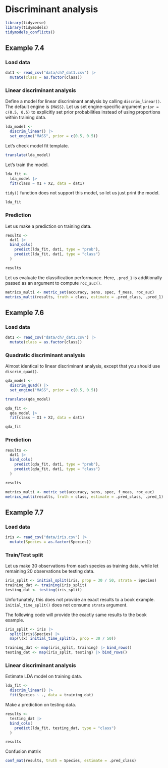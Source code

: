 # Discriminant analysis

```r
library(tidyverse)
library(tidymodels)
tidymodels_conflicts()
```


## Example 7.4

### Load data

```r
dat1 <- read_csv("data/ch7_dat1.csv") |> 
  mutate(class = as.factor(class))
```


### Linear discriminant analysis

Define a model for linear discriminant analysis by calling `discrim_linear()`. The default engine is `{MASS}`. Let us set engine-specific argument `prior = c(0.5, 0.5)` to explicitly set prior probabilities instead of using proportions within training data.

```r
lda_model <- 
  discrim_linear() |> 
  set_engine("MASS", prior = c(0.5, 0.5))
```

Let's check model fit template.

```r
translate(lda_model)
```

Let's train the model.

```r
lda_fit <- 
  lda_model |> 
  fit(class ~ X1 + X2, data = dat1)
```

`tidy()` function does not support this model, so let us just print the model.

```r
lda_fit
```


### Prediction

Let us make a prediction on training data.

```r
results <-
  dat1 |> 
  bind_cols(
    predict(lda_fit, dat1, type = "prob"),
    predict(lda_fit, dat1, type = "class")
  )

results
```

Let us evaluate the classification performance. Here, `.pred_1` is additionally passed as an argument to compute `roc_auc()`.

```r
metrics_multi <- metric_set(accuracy, sens, spec, f_meas, roc_auc)
metrics_multi(results, truth = class, estimate = .pred_class, .pred_1)
```



## Example 7.6

### Load data

```r
dat1 <- read_csv("data/ch7_dat1.csv") |> 
  mutate(class = as.factor(class))
```

### Quadratic discriminant analysis

Almost identical to linear discriminant analysis, except that you should use `discrim_quad()`.


```r
qda_model <- 
  discrim_quad() |> 
  set_engine("MASS", prior = c(0.5, 0.5))

translate(qda_model)

qda_fit <- 
  qda_model |> 
  fit(class ~ X1 + X2, data = dat1)

qda_fit
```


### Prediction

```r
results <-
  dat1 |> 
  bind_cols(
    predict(qda_fit, dat1, type = "prob"),
    predict(qda_fit, dat1, type = "class")
  )

results

metrics_multi <- metric_set(accuracy, sens, spec, f_meas, roc_auc)
metrics_multi(results, truth = class, estimate = .pred_class, .pred_1)
```



## Example 7.7

### Load data

```r
iris <- read_csv("data/iris.csv") |> 
  mutate(Species = as.factor(Species))
```

### Train/Test split

Let us make 30 observations from each species as training data, while let remaining 20 observations be testing data.

```r
iris_split <- initial_split(iris, prop = 30 / 50, strata = Species)
training_dat <- training(iris_split)
testing_dat <- testing(iris_split)
```

:::{.callout-note}
Unfortunately, this does not provide an exact results to a book example. `initial_time_split()` does not consume `strata` argument.

The following code will provide the exactly same results to the book example.

```.r
iris_split <- iris |> 
  split(iris$Species) |> 
  map(\(x) initial_time_split(x, prop = 30 / 50))

training_dat <- map(iris_split, training) |> bind_rows()
testing_dat <- map(iris_split, testing) |> bind_rows()
```
:::

### Linear discriminant analysis

Estimate LDA model on training data.

```r
lda_fit <- 
  discrim_linear() |> 
  fit(Species ~ ., data = training_dat)
```

Make a prediction on testing data.

```r
results <- 
  testing_dat |> 
  bind_cols(
    predict(lda_fit, testing_dat, type = "class")
  )

results
```

Confusion matrix

```r
conf_mat(results, truth = Species, estimate = .pred_class)
```

